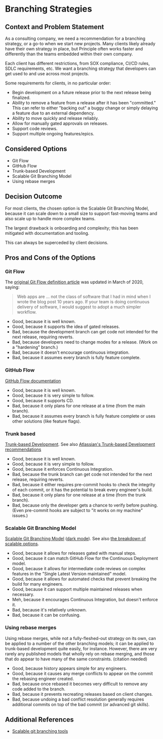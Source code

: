 # Branching Strategies

## Context and Problem Statement

As a consulting company, we need a recommendation for a branching strategy, or a
go-to when we start new projects. Many clients likely already have their own
strategy in place, but Principle often works faster and differently than the
teams embedded within their own company.

Each client has different restrictions, from SOX compliance, CI/CD rules, SDLC
requirements, etc. We want a branching strategy that developers can get used to
and use across most projects.

Some requirements for clients, in no particular order:

* Begin development on a future release prior to the next release being
  finalized.
* Ability to remove a feature from a release after it has been "committed." This
  can refer to either "backing out" a buggy change or simply delaying a feature
  due to an external dependency.
* Ability to move quickly and release reliably.
* Allow for manually gated approvals on releases.
* Support code reviews.
* Support multiple ongoing features/epics.

## Considered Options

* Git Flow
* GitHub Flow
* Trunk-based Development
* Scalable Git Branching Model
* Using rebase merges

## Decision Outcome

For most clients, the chosen option is the Scalable Git Branching Model, because
it can scale down to a small size to support fast-moving teams and also scale up
to handle more complex teams.

The largest drawback is onboarding and complexity; this has been mitigated with
documentation and tooling.

This can always be superceded by client decisions.

## Pros and Cons of the Options

### Git Flow

The [original Git Flow definition article](https://nvie.com/posts/a-successful-git-branching-model/)
was updated in March of 2020, saying:

> Web apps are ... not the class of software that I had in mind when I wrote the
> blog post 10 years ago. If your team is doing continuous delivery of software,
> I would suggest to adopt a much simpler workflow.

* Good, because it is well known.
* Good, because it supports the idea of gated releases.
* Bad, because the development branch can get code not intended for the next
  release, requiring reverts.
* Bad, because developers need to change modes for a release. (Work on a 
  "hardening" branch.)
* Bad, because it doesn't encourage continuous integration.
* Bad, because it assumes every branch is fully feature complete.

### GitHub Flow

[GitHub Flow documentation](https://docs.github.com/en/get-started/quickstart/github-flow)

* Good, because it is well known.
* Good, because it is very simple to follow.
* Good, because it supports CD.
* Bad, because it only plans for one release at a time (from the main branch).
* Bad, because it assumes every branch is fully feature complete or uses other
  solutions (like feature flags).

### Trunk based

[Trunk-based Development](https://trunkbaseddevelopment.com/). See also [Atlassian's Trunk-based Development recommendations](https://www.atlassian.com/continuous-delivery/continuous-integration/trunk-based-development)

* Good, because it is well known.
* Good, because it is very simple to follow.
* Good, because it enforces Continuous Integration.
* Bad, because the trunk branch can get code not intended for the next
  release, requiring reverts.
* Bad, because it either requires pre-commit hooks to check the integrity of
  each commit, or it has the potential to break every engineer's build.
* Bad, because it only plans for one release at a time (from the trunk branch).
* Bad, because only the developer gets a chance to verify before pushing. (Even
  pre-commit hooks are subject to "it works on my machine" issues.)

### Scalable Git Branching Model

[Scalable Git Branching Model](https://scaledgitflow.com/) ([dark mode](https://principlestudios.com/article/a-scalable-git-branching-model)).
See also [the breakdown of scalable options](https://tools.principlestudios.com/branching/).

* Good, because it allows for releases gated with manual steps.
* Good, because it can match GitHub Flow for the Continuous Deployment model.
* Good, because it allows for intermediate code reviews on complex features in
  the "Single Latest Version maintained" model.
* Good, because it allows for automated checks that prevent breaking the build
  for many engineers.
* Good, because it can support multiple maintained releases when necessary.
* Meh, because it encourages Continuous Integration, but doesn't enforce it.
* Bad, because it's relatively unknown.
* Bad, because it can be confusing.

### Using rebase merges

Using rebase merges, while not a fully-fleshed-out strategy on its own, can be
applied to a number of the other branching models; it can be applied to
trunk-based development quite easily, for instance. However, there are very
rarely any published models that wholly rely on rebase merging, and those that
do appear to have many of the same constraints. (citation needed)

* Good, because history appears simple for any engineers.
* Good, because it causes any merge conflicts to appear on the commit the
  rebasing engineer created.
* Bad, because once rebased it becomes very difficult to remove any code added
  to the branch.
* Bad, because it prevents recreating releases based on client changes.
* Bad, because undoing a bad conflict resolution generally requires additional
  commits on top of the bad commit (or advanced git skills).

## Additional References

* [Scalable git branching tools](https://github.com/PrincipleStudios/scalable-git-branching-tools)
